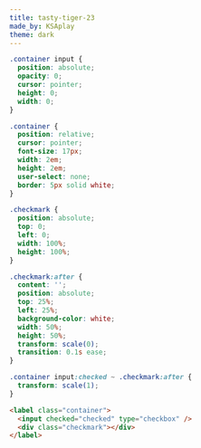 ```yaml
---
title: tasty-tiger-23
made_by: KSAplay
theme: dark
---
```


```css
.container input {
  position: absolute;
  opacity: 0;
  cursor: pointer;
  height: 0;
  width: 0;
}

.container {
  position: relative;
  cursor: pointer;
  font-size: 17px;
  width: 2em;
  height: 2em;
  user-select: none;
  border: 5px solid white;
}

.checkmark {
  position: absolute;
  top: 0;
  left: 0;
  width: 100%;
  height: 100%;
}

.checkmark:after {
  content: '';
  position: absolute;
  top: 25%;
  left: 25%;
  background-color: white;
  width: 50%;
  height: 50%;
  transform: scale(0);
  transition: 0.1s ease;
}

.container input:checked ~ .checkmark:after {
  transform: scale(1);
}
```

```html
<label class="container">
  <input checked="checked" type="checkbox" />
  <div class="checkmark"></div>
</label>
```
